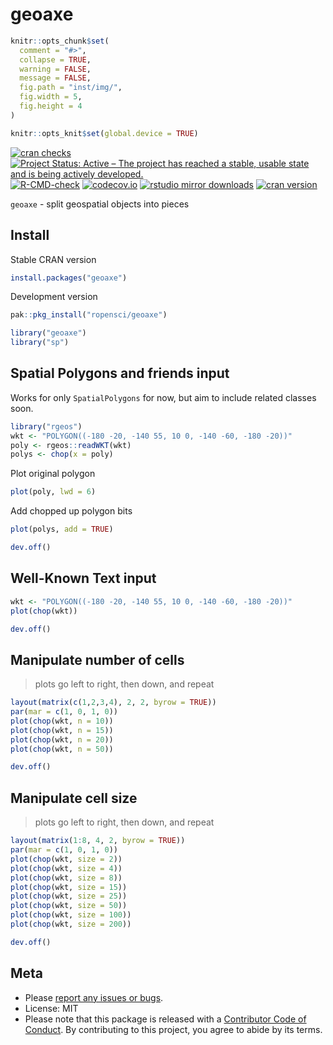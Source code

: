 geoaxe
======

```r
knitr::opts_chunk$set(
  comment = "#>",
  collapse = TRUE,
  warning = FALSE,
  message = FALSE,
  fig.path = "inst/img/",
  fig.width = 5,
  fig.height = 4
)

knitr::opts_knit$set(global.device = TRUE)
```

[![cran checks](https://cranchecks.info/badges/worst/geoaxe)](https://cranchecks.info/pkgs/geoaxe)
[![Project Status: Active – The project has reached a stable, usable state and is being actively developed.](http://www.repostatus.org/badges/latest/active.svg)](http://www.repostatus.org/#active)
[![R-CMD-check](https://github.com/ropensci/geoaxe/workflows/R-CMD-check/badge.svg)](https://github.com/ropensci/geoaxe/actions?query=workflow%3AR-CMD-check)
[![codecov.io](https://codecov.io/github/ropensci/geoaxe/coverage.svg?branch=master)](https://codecov.io/github/ropensci/geoaxe?branch=master)
[![rstudio mirror downloads](http://cranlogs.r-pkg.org/badges/geoaxe)](https://github.com/r-hub/cranlogs.app)
[![cran version](http://www.r-pkg.org/badges/version/geoaxe)](http://cran.rstudio.com/web/packages/geoaxe)

`geoaxe` - split geospatial objects into pieces

## Install

Stable CRAN version

```r
install.packages("geoaxe")
```

Development version

```r
pak::pkg_install("ropensci/geoaxe")
```

```r
library("geoaxe")
library("sp")
```

## Spatial Polygons and friends input

Works for only `SpatialPolygons` for now, but aim to include related classes soon.

```r
library("rgeos")
wkt <- "POLYGON((-180 -20, -140 55, 10 0, -140 -60, -180 -20))"
poly <- rgeos::readWKT(wkt)
polys <- chop(x = poly)
```

Plot original polygon

```r
plot(poly, lwd = 6)
```

Add chopped up polygon bits

```r
plot(polys, add = TRUE)
```

```r
dev.off()
```

## Well-Known Text input

```r
wkt <- "POLYGON((-180 -20, -140 55, 10 0, -140 -60, -180 -20))"
plot(chop(wkt))
```

```r
dev.off()
```

## Manipulate number of cells

> plots go left to right, then down, and repeat

```r
layout(matrix(c(1,2,3,4), 2, 2, byrow = TRUE))
par(mar = c(1, 0, 1, 0))
plot(chop(wkt, n = 10))
plot(chop(wkt, n = 15))
plot(chop(wkt, n = 20))
plot(chop(wkt, n = 50))
```

```r
dev.off()
```

## Manipulate cell size

> plots go left to right, then down, and repeat

```r
layout(matrix(1:8, 4, 2, byrow = TRUE))
par(mar = c(1, 0, 1, 0))
plot(chop(wkt, size = 2))
plot(chop(wkt, size = 4))
plot(chop(wkt, size = 8))
plot(chop(wkt, size = 15))
plot(chop(wkt, size = 25))
plot(chop(wkt, size = 50))
plot(chop(wkt, size = 100))
plot(chop(wkt, size = 200))
```

```r
dev.off()
```

## Meta

* Please [report any issues or bugs](https://github.com/ropensci/geoaxe/issues).
* License: MIT
* Please note that this package is released with a [Contributor Code of Conduct](https://ropensci.org/code-of-conduct/). By contributing to this project, you agree to abide by its terms.
